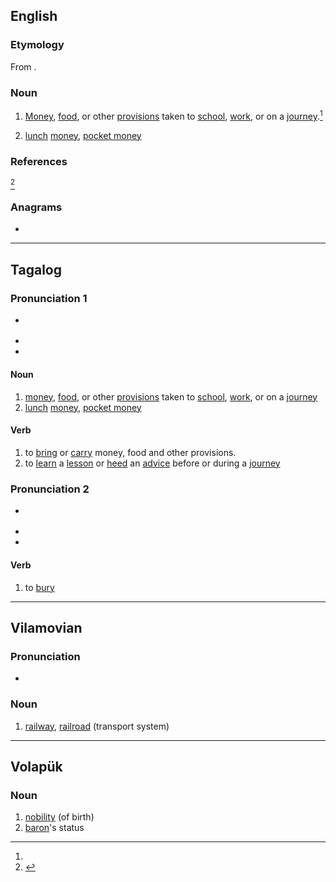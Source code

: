 ==English==

===Etymology===
From {{etyl|tl|en}} {{m|tl|baon}}.

===Noun===
{{head|en|noun}}

# {{lb|en|Philippine English}} [[money|Money]], [[food]], or other [[provisions]] taken to [[school]], [[work]], or on a [[journey]].<ref name="OED June 2015"/>
# {{lb|en|Philippine English}} [[lunch]] [[money]], [[pocket money]]

===References===
<references>
<ref name="OED June 2015">{{R:OED Online|title=baon|code=33924987|part of speech=n|date=June 2015}}</ref>
</references>

===Anagrams===
* {{anagrams|en|AONB|Abon|Bano|Oban|bona}}

----

==Tagalog==

===Pronunciation 1===
* {{a|General Tagalog}} {{IPA|/ˈbaˌon/|lang=tl}}
* {{rhymes|on|lang=tl}}
* {{hyphenation|ba|on|lang=tl}}

====Noun====
{{head|tl|noun}}

# [[money|money]], [[food]], or other [[provisions]] taken to [[school]], [[work]], or on a [[journey]]
# [[lunch]] [[money]], [[pocket money]]

====Verb====
{{head|tl|verb}}

# to [[bring]] or [[carry]] money, food and other provisions.
# to [[learn]] a [[lesson]] or [[heed]] an [[advice]] before or during a [[journey]]

===Pronunciation 2===
* {{a|General Tagalog}} {{IPA|/baˈon/|lang=tl}}
* {{rhymes|on|lang=tl}}
* {{hyphenation|ba|on|lang=tl}}

====Verb====
{{head|tl|verb}}

# to [[bury]]

----

==Vilamovian==

===Pronunciation===
* {{audio|Wym-baon (wersja Józefa Gary).ogg|Audio|lang=wym}}

===Noun===
{{wym-noun|g=f}}

# [[railway]], [[railroad]] (transport system)

----

==Volapük==

===Noun===
{{vo-noun}}

# [[nobility]] (of birth)
# [[baron]]'s status